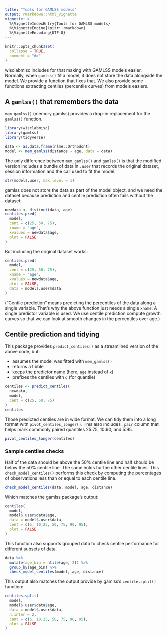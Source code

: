 ```yaml
---
title: "Tools for GAMLSS models"
output: rmarkdown::html_vignette
vignette: >
  %\VignetteIndexEntry{Tools for GAMLSS models}
  %\VignetteEngine{knitr::rmarkdown}
  %\VignetteEncoding{UTF-8}
---
```


```r
knitr::opts_chunk$set(
  collapse = TRUE,
  comment = "#>"
)
```

wisclabmisc includes for that making with GAMLSS models easier.
Normally, when `gamlss()` fit a model, it does not store the data
alongside the model. We provide a function that fixes that. We also
provide some functions extracting centiles (percentile curves) from
models easiers.

## A `gamlss()` that remembers the data

`mem_gamlss()` (memory gamlss) provides a drop-in replacement for the `gamlss()`
function.

```r
library(wisclabmisc)
library(gamlss)
library(tidyverse)

data <- as.data.frame(nlme::Orthodont)
model <- mem_gamlss(distance ~ age, data = data)
```

The only difference between `mem_gamlss()` and `gamlss()` is that the
modified version includes a bundle of data in `.user` that records the
original dataset, session information and the call used to fit the
model.

```r
str(model$.user, max.level = 1)
```

gamlss does not store the data as part of the model object, and we need the
dataset because prediction and centile prediction often fails without the
dataset:

```r
newdata <- distinct(data, age)
centiles.pred(
  model, 
  cent = c(25, 50, 75),
  xname = "age", 
  xvalues = newdata$age, 
  plot = FALSE
)
```

But including the original dataset works:

```r
centiles.pred(
  model, 
  cent = c(25, 50, 75),
  xname = "age", 
  xvalues = newdata$age, 
  plot = FALSE,
  data = model$.user$data
)
```

("Centile prediction" means predicting the percentiles of the data along a
single variable. That's why the above function just needs a single `xname`: A
single predictor variable is used. We use centile prediction compute growth
curves so that we can look at smooth changes in the percentiles over age.)


## Centile prediction and tidying

This package provides `predict_centiles()` as a streamlined version of the
above code, but:

- assumes the model was fitted with `mem_gamlss()`
- returns a tibble
- keeps the predictor name (here, `age` instead of `x`)
- prefixes the centiles with `q` (for quantile)

```r
centiles <- predict_centiles(
  newdata,
  model, 
  cent = c(25, 50, 75)
)
centiles
```

Those predicted centiles are in wide format. We can tidy them into a long format
with `pivot_centiles_longer()`. This also includes `.pair` column that helps
mark commonly paired quantiles 25:75, 10:90, and 5:95. 

```r
pivot_centiles_longer(centiles)
```

### Sample centiles checks

Half of the data should be above the 50% centile line and half should be below
the 50% centile line. The same holds for the other centile lines. This
`check_model_centiles()` performs this check by computing the percentages of
observations less than or equal to each centile line.

```r
check_model_centiles(data, model, age, distance)
```

Which matches the gamlss package's output:

```r
centiles(
  model, 
  model$.user$data$age, 
  data = model$.user$data, 
  cent = c(5, 10,25, 50, 75, 90, 95), 
  plot = FALSE
)
```



This function also supports grouped data to check centile performance for
different subsets of data.

```r
data %>% 
  mutate(age_bin = ntile(age, 2)) %>% 
  group_by(age_bin) %>% 
  check_model_centiles(model, age, distance)
```

This output also matches the output provide by gamlss's `centile.split()`
function:

```r
centiles.split(
  model, 
  model$.user$data$age, 
  data = model$.user$data, 
  n.inter = 2,
  cent = c(5, 10,25, 50, 75, 90, 95), 
  plot = FALSE
)
```

